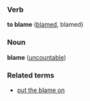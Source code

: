 ===Verb===
'''to blame''' ([[blamed]], blamed)

===Noun===
'''blame''' ([[uncountable]])

===Related terms===
*[[put the blame on]]